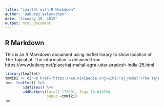 ---
title: "Leaflet with R Markdown"
author: "Baburaj Velayudhan"
date: "January 19, 2019"
output: html_document
---

## R Markdown

This is an R Markdown document using leaflet library to show location of The Tajmahal. The information is obtained from 
https://www.latlong.net/place/taj-mahal-agra-uttar-pradesh-india-25.html


```{r, echo=FALSE}
library(leaflet)
tmWiki <- c("<a href='https://en.wikipedia.org/wiki/Taj_Mahal'>The Tajmahal</a>")
tm<- leaflet() %>%
        addTiles() %>%
        addMarkers(lat=27.173891, lng= 78.042068, 
                   popup =tmWiki)
tm

```


